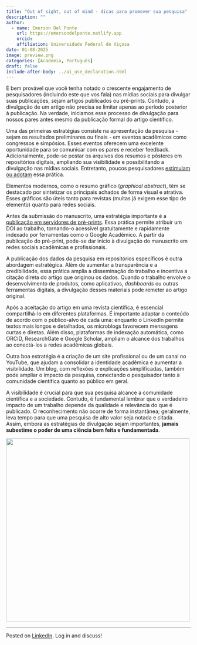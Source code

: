 ```yaml
---
title: "Out of sight, out of mind - dicas para promover sua pesquisa"
description: ""
author:
  - name: Emerson Del Ponte
    url: https://emersondelponte.netlify.app
    orcid: 
    affiliation: Universidade Federal de Viçosa
date: 01-08-2025
image: preview.png
categories: [Academia, Português] 
draft: false 
include-after-body: ../ai_use_declaration.html
---
```


É bem provável que você tenha notado o crescente engajamento de pesquisadores (incluindo este que vos fala) nas mídias sociais para divulgar suas publicações, sejam artigos publicados ou pré-prints. Contudo, a divulgação de um artigo não precisa se limitar apenas ao período posterior à publicação. Na verdade, iniciamos esse processo de divulgação para nossos pares antes mesmo da publicação formal do artigo científico.

Uma das primeiras estratégias consiste na apresentação da pesquisa - sejam os resultados preliminares ou finais - em eventos acadêmicos como congressos e simpósios. Esses eventos oferecem uma excelente oportunidade para se comunicar com os pares e receber feedback. Adicionalmente, pode-se postar os arquivos dos resumos e pôsteres em repositórios digitais, ampliando sua visibilidade e possibilitando a divulgação nas mídias sociais. Entretanto, poucos pesquisadores [estimulam ou adotam](https://kamounlab.medium.com/why-you-should-publish-your-posters-c4505b72f329) essa prática.

Elementos modernos, como o resumo gráfico (*graphical abstract*), têm se destacado por sintetizar os principais achados de forma visual e atrativa. Esses gráficos são úteis tanto para revistas (muitas já exigem esse tipo de elemento) quanto para redes sociais.

Antes da submissão do manuscrito, uma estratégia importante é a [publicação em servidores de pré-prints](https://emersondelponte.netlify.app/posts/2025-01-02-pre-prints/). Essa prática permite atribuir um DOI ao trabalho, tornando-o acessível gratuitamente e rapidamente indexado por ferramentas como o Google Acadêmico. A partir da publicação do pré-print, pode-se dar início à divulgação do manuscrito em redes sociais acadêmicas e profissionais.

A publicação dos dados da pesquisa em repositórios específicos é outra abordagem estratégica. Além de aumentar a transparência e a credibilidade, essa prática amplia a disseminação do trabalho e incentiva a citação direta do artigo que originou os dados. Quando o trabalho envolve o desenvolvimento de produtos, como aplicativos, *dashboards* ou outras ferramentas digitais, a divulgação desses materiais pode remeter ao artigo original.

Após a aceitação do artigo em uma revista científica, é essencial compartilhá-lo em diferentes plataformas. É importante adaptar o conteúdo de acordo com o público-alvo de cada uma: enquanto o LinkedIn permite textos mais longos e detalhados, os microblogs favorecem mensagens curtas e diretas. Além disso, plataformas de indexação automática, como ORCID, ResearchGate e Google Scholar, ampliam o alcance dos trabalhos ao conectá-los a redes acadêmicas globais.

Outra boa estratégia é a criação de um site profissional ou de um canal no YouTube, que ajudam a consolidar a identidade acadêmica e aumentar a visibilidade. Um blog, com reflexões e explicações simplificadas, também pode ampliar o impacto da pesquisa, conectando o pesquisador tanto à comunidade científica quanto ao público em geral.

A visibilidade é crucial para que sua pesquisa alcance a comunidade científica e a sociedade. Contudo, é fundamental lembrar que o verdadeiro impacto de um trabalho depende da qualidade e relevância do que é publicado. O reconhecimento não ocorre de forma instantânea; geralmente, leva tempo para que uma pesquisa de alto valor seja notada e citada. Assim, embora as estratégias de divulgação sejam importantes, **jamais subestime o poder de uma ciência bem feita e fundamentada**.

![](preview.png){fig-align="center" width="500"}

------------------------------------------------------------------------

Posted on [LinkedIn](https://www.linkedin.com/posts/emerson-m-del-ponte-61678ba1_out-of-sight-out-of-mind-dicas-para-promover-activity-7282885407891992576-_BQb?utm_source=share&utm_medium=member_desktop). Log in and discuss!
